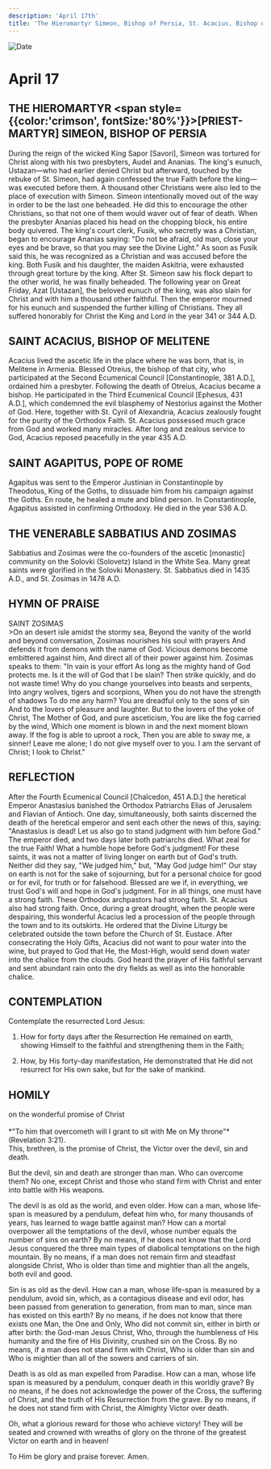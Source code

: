 ```yaml
---
description: 'April 17th'
title: 'The Hieromartyr Simeon, Bishop of Persia, St. Acacius, Bishop of Melitene, St Agapitus, Pope of Rome, Venerable Sabbatius and Zosimas'
---
```


<CustomPaginator />
<RunningHead />

<Image src="/title-imprint.png" height={68} width={50} alt="Date" className="title-imprint"/>

# <div id="date">April <Image className="four-dot" src="/four-dot.png" height={15} width={15} alt="" />17</div>

## THE HIEROMARTYR <span style={{color:'crimson', fontSize:'80%'}}>[PRIEST-MARTYR]</span> SIMEON, BISHOP OF PERSIA

During the reign of the wicked King Sapor [Savori], Simeon was tortured for Christ along with his two presbyters, Audel and Ananias. The king's eunuch, Ustazan—who had earlier denied Christ but afterward, touched by the rebuke of St. Simeon, had again confessed the true Faith before the king—was executed before them. A thousand other Christians were also led to the place of execution with Simeon. Simeon intentionally moved out of the way in order to be the last one beheaded.  He did this to encourage the other Christians, so that not one of them would waver out of fear of death. When the presbyter Ananias placed his head on the chopping block, his entire body quivered. The king's court clerk, Fusik, who secretly was a Christian, began to encourage Ananias saying: "Do not be afraid, old man, close your eyes and be brave, so that you may see the Divine Light." As soon as Fusik said this, he was recognized as a Christian and was accused before the king. Both Fusik and his daughter, the maiden Askitria, were exhausted through great torture by the king. After St. Simeon saw his flock depart to the other world, he was finally beheaded. The following year on Great Friday, Azat [Ustazan], the beloved eunuch of the king, was also slain for Christ and with him a thousand other faithful. Then the emperor mourned for his eunuch and suspended the further killing of Christians. They all suffered honorably for Christ the King and Lord in the year 341 or 344 A.D.

## SAINT ACACIUS, BISHOP OF MELITENE

Acacius lived the ascetic life in the place where he was born, that is, in Melitene in Armenia. Blessed Otreius, the bishop of that city, who participated at the Second Ecumenical Council [Constantinople, 381 A.D.], ordained him a presbyter. Following the death of Otreius, Acacius became a bishop. He participated in the Third Ecumenical Council [Ephesus, 431 A.D.], which condemned the evil blasphemy of Nestorius against the Mother of God. Here, together with St. Cyril of Alexandria, Acacius zealously fought for the purity of the Orthodox Faith. St. Acacius possessed much grace from God and worked many miracles. After long and zealous service to God, Acacius reposed peacefully in the year 435 A.D.

## SAINT AGAPITUS, POPE OF ROME

Agapitus was sent to the Emperor Justinian in Constantinople by Theodotus, King of the Goths, to dissuade him from his campaign against the Goths. En route, he healed a mute and blind person. In Constantinople, Agapitus assisted in confirming Orthodoxy. He died in the year 536 A.D.

## THE VENERABLE SABBATIUS AND ZOSIMAS

Sabbatius and Zosimas were the co-founders of the ascetic [monastic] community on the Solovki (Solovetz) Island in the White Sea. Many great saints were glorified in the Solovki Monastery. St. Sabbatius died in 1435 A.D., and St. Zosimas in 1478 A.D.


## HYMN OF PRAISE
<div style={{textAlign:'center', color:'crimson', fontWeight:'bold'}}>
SAINT ZOSIMAS
</div>
>On an desert isle amidst the stormy sea,  
Beyond the vanity of the world and beyond conversation,  
Zosimas nourishes his soul with prayers  
And defends it from demons with the name of God.  
Vicious demons become embittered against him,  
And direct all of their power against him.  
Zosimas speaks to them: "In vain is your effort  
As long as the mighty hand of God protects me.  
Is it the will of God that I be slain?  
Then strike quickly, and do not waste time!  
Why do you change yourselves into beasts and serpents,  
Into angry wolves, tigers and scorpions,  
When you do not have the strength of shadows  
To do me any harm?  
You are dreadful only to the sons of sin  
And to the lovers of pleasure and laughter.  
But to the lovers of the yoke of Christ,  
The Mother of God, and pure asceticism,  
You are like the fog carried by the wind,  
Which one moment is blown in and the next moment blown away.  
If the fog is able to uproot a rock,  
Then you are able to sway me, a sinner!  
Leave me alone; I do not give myself over to you.  
I am the servant of Christ; I look to Christ."  


## REFLECTION

After the Fourth Ecumenical Council [Chalcedon, 451 A.D.] the heretical Emperor Anastasius banished the Orthodox Patriarchs Elias of Jerusalem and Flavian of Antioch. One day, simultaneously, both saints discerned the death of the heretical emperor and sent each other the news of this, saying: "Anastasius is dead! Let us also go to stand judgment with him before God." The emperor died, and two days later both patriarchs died. What zeal for the true Faith! What a humble hope before God's judgment! For these saints, it was not a matter of living longer on earth but of God's truth. Neither did they say, "We judged him," but, "May God judge him!" Our stay on earth is not for the sake of sojourning, but for a personal choice for good or for evil, for truth or for falsehood. Blessed are we if, in everything, we trust God's will and hope in God's judgment. For in all things, one must have a strong faith. These Orthodox archpastors had strong faith. St. Acacius also had strong faith. Once, during a great drought, when the people were despairing, this wonderful Acacius led a procession of the people through the town and to its outskirts. He ordered that the Divine Liturgy be celebrated outside the town before the Church of St. Eustace. After consecrating the Holy Gifts, Acacius did not want to pour water into the wine, but prayed to God that He, the Most-High, would send down water into the chalice from the clouds. God heard the prayer of His faithful servant and sent abundant rain onto the dry fields as well as into the honorable chalice.


## CONTEMPLATION

Contemplate the resurrected Lord Jesus:

1. How for forty days after the Resurrection He remained on earth, showing Himself to the faithful and strengthening them in the Faith;

2. How, by His forty-day manifestation, He demonstrated that He did not resurrect for His own sake, but for the sake of mankind.


## HOMILY
<div style={{textAlign:'center', color:'crimson', fontWeight:'bold'}}>
on the wonderful promise of Christ
</div><br />
<div style={{textAlign:'right'}}>
*"To him that overcometh will I grant to sit with Me on My throne"* (Revelation 3:21).
</div>
This, brethren, is the promise of Christ, the Victor over the devil, sin and death.

But the devil, sin and death are stronger than man. Who can overcome them? No one, except Christ and those who stand firm with Christ and enter into battle with His weapons.

The devil is as old as the world, and even older. How can a man, whose life-span is measured by a pendulum, defeat him who, for many thousands of years, has learned to wage battle against man? How can a mortal overpower all the temptations of the devil, whose number equals the number of sins on earth? By no means, if he does not know that the Lord Jesus conquered the three main types of diabolical temptations on the high mountain. By no means, if a man does not remain firm and steadfast alongside Christ, Who is older than time and mightier than all the angels, both evil and good.

Sin is as old as the devil. How can a man, whose life-span is measured by a pendulum, avoid sin, which, as a contagious disease and evil odor, has been passed from generation to generation, from man to man, since man has existed on this earth? By no means, if he does not know that there exists one Man, the One and Only, Who did not commit sin, either in birth or after birth: the God-man Jesus Christ, Who, through the humbleness of His humanity and the fire of His Divinity, crushed sin on the Cross. By no means, if a man does not stand firm with Christ, Who is older than sin and Who is mightier than all of the sowers and carriers of sin.

Death is as old as man expelled from Paradise. How can a man, whose life span is measured by a pendulum, conquer death in this worldly grave? By no means, if he does not acknowledge the power of the Cross, the suffering of Christ, and the truth of His Resurrection from the grave. By no means, if he does not stand firm with Christ, the Almighty Victor over death.

Oh, what a glorious reward for those who achieve victory! They will be seated and crowned with wreaths of glory on the throne of the greatest Victor on earth and in heaven!

To Him be glory and praise forever. Amen.

